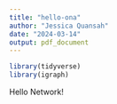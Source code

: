 ```yaml
---
title: "hello-ona"
author: "Jessica Quansah"
date: "2024-03-14"
output: pdf_document
---
```


```r
library(tidyverse)
library(igraph)
```
Hello Network!